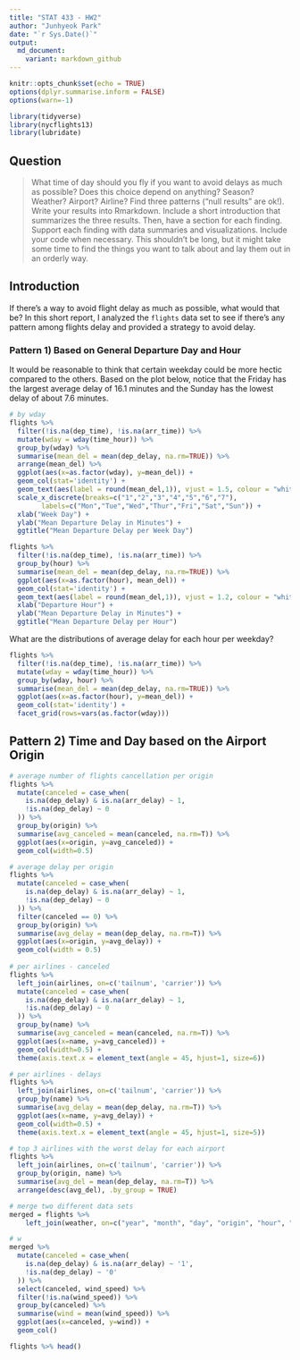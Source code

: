 ```yaml
---
title: "STAT 433 - HW2"
author: "Junhyeok Park"
date: "`r Sys.Date()`"
output:
  md_document:
    variant: markdown_github
---
```


```r
knitr::opts_chunk$set(echo = TRUE)
options(dplyr.summarise.inform = FALSE)
options(warn=-1)
```

```r
library(tidyverse)
library(nycflights13)
library(lubridate)
```

## Question

> What time of day should you fly if you want to avoid delays as much as possible? Does this choice depend on anything? Season? Weather? Airport? Airline? Find three patterns (“null results” are ok!). Write your results into Rmarkdown. Include a short introduction that summarizes the three results. Then, have a section for each finding. Support each finding with data summaries and visualizations. Include your code when necessary. This shouldn’t be long, but it might take some time to find the things you want to talk about and lay them out in an orderly way.

## Introduction

If there's a way to avoid flight delay as much as possible, what would that be? In this short report, I analyzed the `flights` data set to see if there's any pattern among flights delay and provided a strategy to avoid delay. 

### Pattern 1) Based on General Departure Day and Hour

It would be reasonable to think that certain weekday could be more hectic compared to the others. Based on the plot below, notice that the Friday has the largest average delay of 16.1 minutes and the Sunday has the lowest delay of about 7.6 minutes.

```r
# by wday
flights %>% 
  filter(!is.na(dep_time), !is.na(arr_time)) %>% 
  mutate(wday = wday(time_hour)) %>%
  group_by(wday) %>%
  summarise(mean_del = mean(dep_delay, na.rm=TRUE)) %>%
  arrange(mean_del) %>%
  ggplot(aes(x=as.factor(wday), y=mean_del)) +
  geom_col(stat='identity') +
  geom_text(aes(label = round(mean_del,1)), vjust = 1.5, colour = "white")+ 
  scale_x_discrete(breaks=c("1","2","3","4","5","6","7"),
        labels=c("Mon","Tue","Wed","Thur","Fri","Sat","Sun")) +
  xlab("Week Day") + 
  ylab("Mean Departure Delay in Minutes") +
  ggtitle("Mean Departure Delay per Week Day")
```

```r
flights %>%
  filter(!is.na(dep_time), !is.na(arr_time)) %>% 
  group_by(hour) %>%
  summarise(mean_del = mean(dep_delay, na.rm=TRUE)) %>%
  ggplot(aes(x=as.factor(hour), mean_del)) +
  geom_col(stat='identity') +
  geom_text(aes(label = round(mean_del,1)), vjust = 1.2, colour = "white", size=2.5)+ 
  xlab("Departure Hour") + 
  ylab("Mean Departure Delay in Minutes") +
  ggtitle("Mean Departure Delay per Hour")
```

What are the distributions of average delay for each hour per weekday?

```r
flights %>%
  filter(!is.na(dep_time), !is.na(arr_time)) %>% 
  mutate(wday = wday(time_hour)) %>%
  group_by(wday, hour) %>%
  summarise(mean_del = mean(dep_delay, na.rm=TRUE)) %>%
  ggplot(aes(x=as.factor(hour), y=mean_del)) +
  geom_col(stat='identity') +
  facet_grid(rows=vars(as.factor(wday)))
```

## Pattern 2) Time and Day based on the Airport Origin

```r
# average number of flights cancellation per origin
flights %>% 
  mutate(canceled = case_when(
    is.na(dep_delay) & is.na(arr_delay) ~ 1,
    !is.na(dep_delay) ~ 0
  )) %>% 
  group_by(origin) %>%
  summarise(avg_canceled = mean(canceled, na.rm=T)) %>%
  ggplot(aes(x=origin, y=avg_canceled)) + 
  geom_col(width=0.5)

# average delay per origin
flights %>%
  mutate(canceled = case_when(
    is.na(dep_delay) & is.na(arr_delay) ~ 1,
    !is.na(dep_delay) ~ 0
  )) %>% 
  filter(canceled == 0) %>%
  group_by(origin) %>%
  summarise(avg_delay = mean(dep_delay, na.rm=T)) %>%
  ggplot(aes(x=origin, y=avg_delay)) +
  geom_col(width = 0.5)
  
# per airlines - canceled
flights %>%
  left_join(airlines, on=c('tailnum', 'carrier')) %>%
  mutate(canceled = case_when(
    is.na(dep_delay) & is.na(arr_delay) ~ 1,
    !is.na(dep_delay) ~ 0
  )) %>% 
  group_by(name) %>%
  summarise(avg_canceled = mean(canceled, na.rm=T)) %>%
  ggplot(aes(x=name, y=avg_canceled)) + 
  geom_col(width=0.5) +
  theme(axis.text.x = element_text(angle = 45, hjust=1, size=6))

# per airlines - delays
flights %>%
  left_join(airlines, on=c('tailnum', 'carrier')) %>%
  group_by(name) %>%
  summarise(avg_delay = mean(dep_delay, na.rm=T)) %>%
  ggplot(aes(x=name, y=avg_delay)) + 
  geom_col(width=0.5) +
  theme(axis.text.x = element_text(angle = 45, hjust=1, size=5))

# top 3 airlines with the worst delay for each airport
flights %>% 
  left_join(airlines, on=c('tailnum', 'carrier')) %>%
  group_by(origin, name) %>%
  summarise(avg_del = mean(dep_delay, na.rm=T)) %>%
  arrange(desc(avg_del), .by_group = TRUE)
```



```r
# merge two different data sets
merged = flights %>%
    left_join(weather, on=c("year", "month", "day", "origin", "hour", "time_hour", 'origin'))

# w
merged %>%
  mutate(canceled = case_when(
    is.na(dep_delay) & is.na(arr_delay) ~ '1',
    !is.na(dep_delay) ~ '0'
  )) %>% 
  select(canceled, wind_speed) %>% 
  filter(!is.na(wind_speed)) %>% 
  group_by(canceled) %>%
  summarise(wind = mean(wind_speed)) %>% 
  ggplot(aes(x=canceled, y=wind)) +
  geom_col()

flights %>% head()
```

